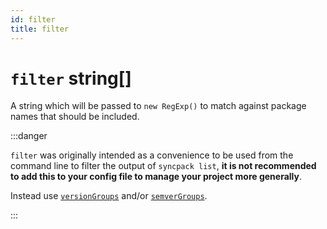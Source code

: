 ```yaml
---
id: filter
title: filter
---
```



# `filter` string[]

<Pills optional />

A string which will be passed to `new RegExp()` to match against package names
that should be included.

:::danger

`filter` was originally intended as a convenience to be used from the command
line to filter the output of `syncpack list`, **it is not recommended to add
this to your config file to manage your project more generally**.

Instead use [`versionGroups`](./version-groups.mdx) and/or
[`semverGroups`](./semver-groups.mdx).

:::
